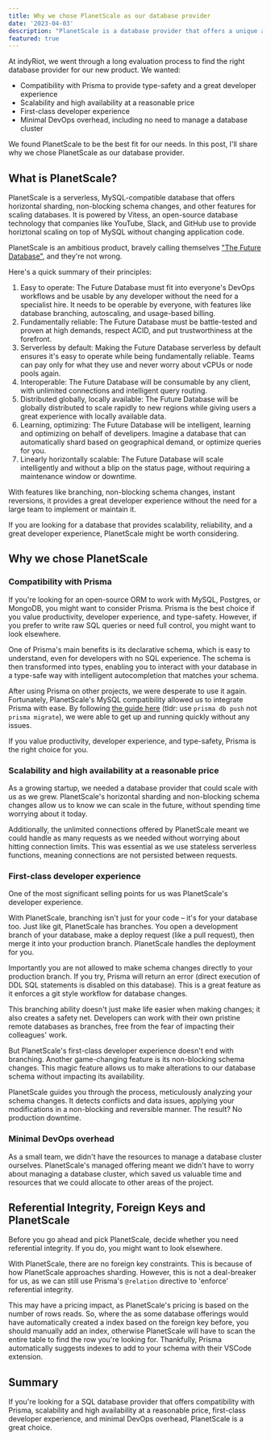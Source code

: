 ```yaml
---
title: Why we chose PlanetScale as our database provider
date: '2023-04-03'
description: "PlanetScale is a database provider that offers a unique approach to scaling databases. We chose PlanetScale as our database provider for our new product, and we're excited to share why."
featured: true
---
```


At indyRiot, we went through a long evaluation process to find the right database provider for our new product. We wanted:

- Compatibility with Prisma to provide type-safety and a great developer experience
- Scalability and high availability at a reasonable price
- First-class developer experience
- Minimal DevOps overhead, including no need to manage a database cluster

We found PlanetScale to be the best fit for our needs. In this post, I'll share why we chose PlanetScale as our database provider.

## What is PlanetScale?

PlanetScale is a serverless, MySQL-compatible database that offers horizontal sharding, non-blocking schema changes, and other features for scaling databases. It is powered by Vitess, an open-source database technology that companies like YouTube, Slack, and GitHub use to provide horiztonal scaling on top of MySQL without changing application code.

PlanetScale is an ambitious product, bravely calling themselves ["The Future Database"](https://planetscale.com/principles), and they're not wrong.

Here's a quick summary of their principles:

1. Easy to operate: The Future Database must fit into everyone's DevOps workflows and be usable by any developer without the need for a specialist hire. It needs to be operable by everyone, with features like database branching, autoscaling, and usage-based billing.
2. Fundamentally reliable: The Future Database must be battle-tested and proven at high demands, respect ACID, and put trustworthiness at the forefront.
3. Serverless by default: Making the Future Database serverless by default ensures it's easy to operate while being fundamentally reliable. Teams can pay only for what they use and never worry about vCPUs or node pools again.
4. Interoperable: The Future Database will be consumable by any client, with unlimited connections and intelligent query routing.
5. Distributed globally, locally available: The Future Database will be globally distributed to scale rapidly to new regions while giving users a great experience with locally available data.
6. Learning, optimizing: The Future Database will be intelligent, learning and optimizing on behalf of develipers. Imagine a database that can automatically shard based on geographical demand, or optimize queries for you.
7. Linearly horizontally scalable: The Future Database will scale intelligently and without a blip on the status page, without requiring a maintenance window or downtime.

With features like branching, non-blocking schema changes, instant reversions, it provides a great developer experience without the need for a large team to implement or maintain it.

If you are looking for a database that provides scalability, reliability, and a great developer experience, PlanetScale might be worth considering.

## Why we chose PlanetScale

### Compatibility with Prisma

If you're looking for an open-source ORM to work with MySQL, Postgres, or MongoDB, you might want to consider Prisma. Prisma is the best choice if you value productivity, developer experience, and type-safety. However, if you prefer to write raw SQL queries or need full control, you might want to look elsewhere.

One of Prisma's main benefits is its declarative schema, which is easy to understand, even for developers with no SQL experience. The schema is then transformed into types, enabling you to interact with your database in a type-safe way with intelligent autocompletion that matches your schema.

After using Prisma on other projects, we were desperate to use it again. Fortunately, PlanetScale's MySQL compatibility allowed us to integrate Prisma with ease. By following [the guide here](https://planetscale.com/docs/tutorials/automatic-prisma-migrations#introduction) (tldr: use `prisma db push` not `prisma migrate`), we were able to get up and running quickly without any issues.

If you value productivity, developer experience, and type-safety, Prisma is the right choice for you.

### Scalability and high availability at a reasonable price

As a growing startup, we needed a database provider that could scale with us as we grew. PlanetScale's horizontal sharding and non-blocking schema changes allow us to know we can scale in the future, without spending time worrying about it today.

Additionally, the unlimited connections offered by PlanetScale meant we could handle as many requests as we needed without worrying about hitting connection limits. This was essential as we use stateless serverless functions, meaning connections are not persisted between requests.

### First-class developer experience

One of the most significant selling points for us was PlanetScale's developer experience.

With PlanetScale, branching isn't just for your code – it's for your database too. Just like git, PlanetScale has branches. You open a development branch of your database, make a deploy request (like a pull request), then merge it into your production branch. PlanetScale handles the deployment for you.

Importantly you are not allowed to make schema changes directly to your production branch. If you try, Prisma will return an error (direct execution of DDL SQL statements is disabled on this database). This is a great feature as it enforces a git style workflow for database changes.

This branching ability doesn't just make life easier when making changes; it also creates a safety net. Developers can work with their own pristine remote databases as branches, free from the fear of impacting their colleagues' work.

But PlanetScale's first-class developer experience doesn't end with branching. Another game-changing feature is its non-blocking schema changes. This magic feature allows us to make alterations to our database schema without impacting its availability.

PlanetScale guides you through the process, meticulously analyzing your schema changes. It detects conflicts and data issues, applying your modifications in a non-blocking and reversible manner. The result? No production downtime.

### Minimal DevOps overhead

As a small team, we didn't have the resources to manage a database cluster ourselves. PlanetScale's managed offering meant we didn't have to worry about managing a database cluster, which saved us valuable time and resources that we could allocate to other areas of the project.

## Referential Integrity, Foreign Keys and PlanetScale

Before you go ahead and pick PlanetScale, decide whether you need referential integrity. If you do, you might want to look elsewhere.

With PlanetScale, there are no foreign key constraints. This is because of how PlanetScale approaches sharding. However, this is not a deal-breaker for us, as we can still use Prisma's `@relation` directive to 'enforce' referential integrity.

This may have a pricing impact, as PlanetScale's pricing is based on the number of rows reads. So, where the as some database offerings would have automatically created a index based on the foreign key before, you should manually add an index, otherwise PlanetScale will have to scan the entire table to find the row you're looking for. Thankfully, Prisma automatically suggests indexes to add to your schema with their VSCode extension.

## Summary

If you're looking for a SQL database provider that offers compatibility with Prisma, scalability and high availability at a reasonable price, first-class developer experience, and minimal DevOps overhead, PlanetScale is a great choice.
